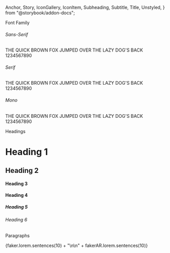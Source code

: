   Anchor,
  Story,
  IconGallery,
  IconItem,
  Subheading,
  Subtitle,
  Title,
  Unstyled,
} from "@storybook/addon-docs";

<Meta title="Typography" />

<Title>Typography</Title>

<Subheading>Font Family</Subheading>
<Unstyled>
  <h6>Sans-Serif</h6>
  <p className="whitespace-pre-wrap font-sans">
    THE QUICK BROWN FOX JUMPED OVER THE LAZY DOG'S BACK 1234567890
  </p>
  <h6 className="mt-4">Serif</h6>
  <p className="whitespace-pre-wrap font-serif">
    THE QUICK BROWN FOX JUMPED OVER THE LAZY DOG'S BACK 1234567890
  </p>
  <h6 className="mt-4">Mono</h6>
  <p className="whitespace-pre-wrap font-mono">
    THE QUICK BROWN FOX JUMPED OVER THE LAZY DOG'S BACK 1234567890
  </p>
</Unstyled>

<Subheading>Headings</Subheading>
<Unstyled>
  <h1>Heading 1</h1>
  <h2>Heading 2</h2>
  <h4 className="text-2xl">Heading 3</h4>
  <h4>Heading 4</h4>
  <h5>Heading 5</h5>
  <h6>Heading 6</h6>
</Unstyled>

<Subheading>Paragraphs</Subheading>
<Unstyled>
  <p className="whitespace-pre-wrap">
    {faker.lorem.sentences(10) + "\n\n" + fakerAR.lorem.sentences(10)}
  </p>
</Unstyled>
